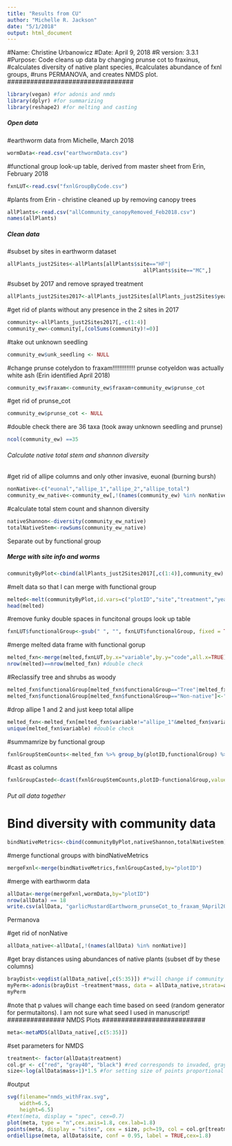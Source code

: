 ```yaml
---
title: "Results from CU"
author: "Michelle R. Jackson"
date: "5/1/2018"
output: html_document
---
```

#################################
#Name: Christine Urbanowicz
#Date: April 9, 2018
#R version: 3.3.1
#Purpose: Code cleans up data by changing prunse cot to fraxinus,
#calculates diversity of native plant species, 
#calculates abundance of fxnl groups, 
#runs PERMANOVA, and creates NMDS plot.
#################################
```r
library(vegan) #for adonis and nmds
library(dplyr) #for summarizing
library(reshape2) #for melting and casting
```
##### Open data#####
#earthworm data from Michelle, March 2018
```r
wormData<-read.csv("earthwormData.csv")
```
#functional group look-up table, derived from master sheet from Erin, February 2018
```r
fxnLUT<-read.csv("fxnlGroupByCode.csv")
```
#plants from Erin - christine cleaned up by removing canopy trees
```r
allPlants<-read.csv("allCommunity_canopyRemoved_Feb2018.csv")
names(allPlants)
```
##### Clean data ######
#subset by sites in earthworm dataset
```r
allPlants_just2Sites<-allPlants[allPlants$site=="HF"|
                                            allPlants$site=="MC",]
```
#subset by 2017 and remove sprayed treatment
```r
allPlants_just2Sites2017<-allPlants_just2Sites[allPlants_just2Sites$year=="2017"&allPlants_just2Sites$treatment!="s",]
```
#get rid of plants without any presence in the 2 sites in 2017
```r
community<-allPlants_just2Sites2017[,-c(1:4)]
community_ew<-community[,(colSums(community)!=0)]
```
#take out unknown seedling
```r
community_ew$unk_seedling <- NULL
```
#change prunse cotelydon to fraxam!!!!!!!!!!!!! prunse cotyeldon was actually white ash (Erin identified April 2018)
```r
community_ew$fraxam<-community_ew$fraxam+community_ew$prunse_cot
```
#get rid of prunse_cot
```r
community_ew$prunse_cot <- NULL
```
#double check there are 36 taxa (took away unknown seedling and prunse)
```r
ncol(community_ew) ==35 
```
###### Calculate native total stem and shannon diversity #######
#get rid of allipe columns and only other invasive, euonal (burning bursh)
```r
nonNative<-c("euonal","allipe_1","allipe_2","allipe_total")
community_ew_native<-community_ew[,!(names(community_ew) %in% nonNative)] 
```
#calculate total stem count and shannon diversity
```r
nativeShannon<-diversity(community_ew_native)
totalNativeStem<-rowSums(community_ew_native)
```
######## Separate out by functional group ######

##### Merge with site info and worms ####
```r
communityByPlot<-cbind(allPlants_just2Sites2017[,c(1:4)],community_ew)
```
#melt data so that I can merge with functional group
```r
melted<-melt(communityByPlot,id.vars=c("plotID","site","treatment","year"))
head(melted)
```
#remove funky double spaces in funcitonal groups look up table
```r
fxnLUT$functionalGroup<-gsub(" ", "", fxnLUT$functionalGroup, fixed = TRUE)
```
#merge melted data frame with functional gorup
```r
melted_fxn<-merge(melted,fxnLUT,by.x="variable",by.y="code",all.x=TRUE)
nrow(melted)==nrow(melted_fxn) #double check
```
#Reclassify tree and shrubs as woody
```r
melted_fxn$functionalGroup[melted_fxn$functionalGroup=="Tree"|melted_fxn$functionalGroup=="Shrub"]<-"Woody"
melted_fxn$functionalGroup[melted_fxn$functionalGroup=="Non-native"]<-"NonNative"
```
#drop allipe 1 and 2 and just keep total allipe
```r
melted_fxn<-melted_fxn[melted_fxn$variable!="allipe_1"&melted_fxn$variable!="allipe_2",]
unique(melted_fxn$variable) #double check
```
#summamrize by functional group
```r
fxnlGroupStemCounts<-melted_fxn %>% group_by(plotID,functionalGroup) %>% summarize(stemCount=sum(value))
```
#cast as columns
```r
fxnlGroupCasted<-dcast(fxnlGroupStemCounts,plotID~functionalGroup,value.var="stemCount",fun.aggregate = sum)
```
###### Put all data together ######
# Bind diversity with community data 
```r
bindNativeMetrics<-cbind(communityByPlot,nativeShannon,totalNativeStem)
```
#merge functional groups with bindNativeMetrics
```r
mergeFxnl<-merge(bindNativeMetrics,fxnlGroupCasted,by="plotID")
```
#merge with earthworm data
```r
allData<-merge(mergeFxnl,wormData,by="plotID")
nrow(allData) == 18
write.csv(allData, "garlicMustardEarthworm_prunseCot_to_fraxam_9April2018.csv",row.names=F)
```
############### Permanova ################
#get rid of nonNative
```r
allData_native<-allData[,!(names(allData) %in% nonNative)] 
```
#get bray distances using abundances of native plants (subset df by these columns)
```r
brayDist<-vegdist(allData_native[,c(5:35)]) #*will change if community data changes
myPerm<-adonis(brayDist ~treatment*mass, data = allData_native,strata=allData_native$site)
myPerm
```
#note that p values will change each time based on seed (random generator for permutaitons). I am not sure what seed I used in manuscript!
############### NMDS Plots ###########################
```r
meta<-metaMDS(allData_native[,c(5:35)]) 
```
#set parameters for NMDS
```r
treatment<- factor(allData$treatment)
col.gr <- c("red", "gray40", "black") #red corresponds to invaded, gray to pulled, black to unvivdaded
size<-log(allData$mass+1)*1.5 #for setting size of points proportional to worm biomass
```
#output
```r
svg(filename="nmds_withFrax.svg", 
    width=6.5, 
    height=6.5)
#text(meta, display = "spec", cex=0.7)
plot(meta, type = "n",cex.axis=1.8, cex.lab=1.8)
points(meta, display = "sites", cex = size, pch=19, col = col.gr[treatment])
ordiellipse(meta, allData$site, conf = 0.95, label = TRUE,cex=1.8)
```

